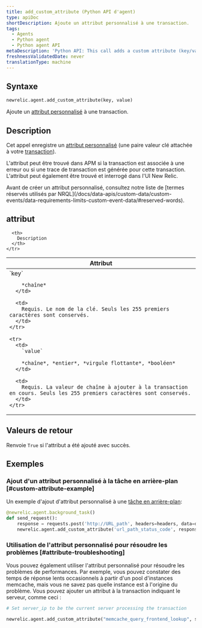 ```yaml
---
title: add_custom_attribute (Python API d'agent)
type: apiDoc
shortDescription: Ajoute un attribut personnalisé à une transaction.
tags:
  - Agents
  - Python agent
  - Python agent API
metaDescription: 'Python API: This call adds a custom attribute (key/value pair) to a transaction.'
freshnessValidatedDate: never
translationType: machine
---
```


## Syntaxe

```py
newrelic.agent.add_custom_attribute(key, value)
```

Ajoute un [attribut personnalisé](/docs/data-apis/custom-data/custom-events/collect-custom-attributes/) à une transaction.

## Description

Cet appel enregistre un [attribut personnalisé](/docs/new-relic-solutions/get-started/glossary/#attribute) (une paire valeur clé attachée à votre [transaction](/docs/new-relic-solutions/get-started/glossary/#transaction)).

L&apos;attribut peut être trouvé dans APM si la transaction est associée à une erreur ou si une trace de transaction est générée pour cette transaction. L&apos;attribut peut également être trouvé et interrogé dans l&apos;UI New Relic.

<Callout variant="important">
  Avant de créer un attribut personnalisé, consultez notre liste de [termes réservés utilisés par NRQL](/docs/data-apis/custom-data/custom-events/data-requirements-limits-custom-event-data/#reserved-words).
</Callout>

## attribut

<table>
  <thead>
    <tr>
      <th width="25%">
        Attribut
      </th>

      <th>
        Description
      </th>
    </tr>
  </thead>

  <tbody>
    <tr>
      <td>
        `key`

        *chaîne*
      </td>

      <td>
        Requis. Le nom de la clé. Seuls les 255 premiers caractères sont conservés.
      </td>
    </tr>

    <tr>
      <td>
        `value`

        *chaîne*, *entier*, *virgule flottante*, *booléen*
      </td>

      <td>
        Requis. La valeur de chaîne à ajouter à la transaction en cours. Seuls les 255 premiers caractères sont conservés.
      </td>
    </tr>
  </tbody>
</table>

## Valeurs de retour

Renvoie `True` si l&apos;attribut a été ajouté avec succès. 

## Exemples

### Ajout d&apos;un attribut personnalisé à la tâche en arrière-plan [#custom-attribute-example]

Un exemple d&apos;ajout d&apos;attribut personnalisé à une [tâche en arrière-plan](/docs/agents/python-agent/python-agent-api/background_task):

```py
@newrelic.agent.background_task()
def send_request(): 
    response = requests.post('http://URL_path', headers=headers, data=data) 
    newrelic.agent.add_custom_attribute('url_path_status_code', response.status_code)
```

### Utilisation de l&apos;attribut personnalisé pour résoudre les problèmes [#attribute-troubleshooting]

Vous pouvez également utiliser l&apos;attribut personnalisé pour résoudre les problèmes de performances. Par exemple, vous pouvez constater des temps de réponse lents occasionnels à partir d&apos;un pool d&apos;instances memcache, mais vous ne savez pas quelle instance est à l&apos;origine du problème. Vous pouvez ajouter un attribut à la transaction indiquant le serveur, comme ceci :

```py
# Set server_ip to be the current server processing the transaction

newrelic.agent.add_custom_attribute("memcache_query_frontend_lookup", server_ip)
```